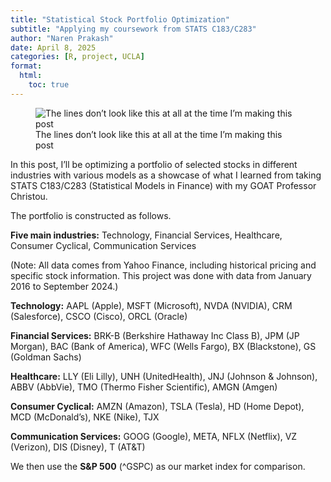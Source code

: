 ```yaml
---
title: "Statistical Stock Portfolio Optimization"
subtitle: "Applying my coursework from STATS C183/C283"
author: "Naren Prakash"
date: April 8, 2025
categories: [R, project, UCLA]
format:
  html:
    toc: true
---
```


![The lines don't look like this at all at the time I'm making this post](stocks.jpg)

In this post, I'll be optimizing a portfolio of selected stocks in different industries with various models as a showcase of what I learned from taking STATS C183/C283 (Statistical Models in Finance) with my GOAT Professor Christou.

The portfolio is constructed as follows.

**Five main industries:** Technology, Financial Services, Healthcare, Consumer Cyclical, Communication Services

(Note: All data comes from Yahoo Finance, including historical pricing and specific stock information. This project was done with data from January 2016 to September 2024.)

**Technology:** AAPL (Apple), MSFT (Microsoft), NVDA (NVIDIA), CRM (Salesforce), CSCO (Cisco), ORCL (Oracle)

**Financial Services:** BRK-B (Berkshire Hathaway Inc Class B), JPM (JP Morgan), BAC (Bank of America), WFC (Wells Fargo), BX (Blackstone), GS (Goldman Sachs)

**Healthcare:** LLY (Eli Lilly), UNH (UnitedHealth), JNJ (Johnson & Johnson), ABBV (AbbVie), TMO (Thermo Fisher Scientific), AMGN (Amgen)

**Consumer Cyclical:** AMZN (Amazon), TSLA (Tesla), HD (Home Depot), MCD (McDonald's), NKE (Nike), TJX

**Communication Services:** GOOG (Google), META, NFLX (Netflix), VZ (Verizon), DIS (Disney), T (AT&T)

We then use the **S&P 500** (^GSPC) as our market index for comparison.